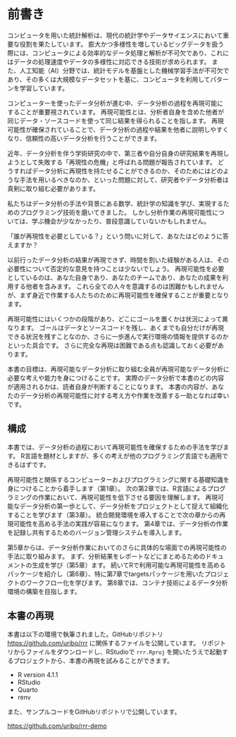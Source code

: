 # 前書き {.unnumbered}

コンピュータを用いた統計解析は、現代の統計学やデータサイエンスにおいて重要な役割を果たしています。
膨大かつ多様性を増しているビッグデータを扱う際には、コンピュータによる効率的なデータ処理と解析が不可欠であり、これにはデータの処理速度やデータの多様性に対応できる技術が求められます。
また、人工知能（AI）分野では、統計モデルを基盤とした機械学習手法が不可欠であり、その多くは大規模なデータセットを基に、コンピュータを利用してパターンを学習しています。

コンピューターを使ったデータ分析が進む中、データ分析の過程を再現可能にすることが重要視されています。
再現可能性とは、分析者自身を含めた他者が同じデータ・ソースコードを使って同じ結果を得られることを指します。
再現可能性が確保されていることで、データ分析の過程や結果を他者に説明しやすくなり、信頼性の高いデータ分析を行うことができます。

近年、データ分析を伴う学術研究の中で、第三者や自分自身の研究結果を再現しようとして失敗する「再現性の危機」と呼ばれる問題が報告されています。
どうすればデータ分析に再現性を持たせることができるのか、そのためにはどのような手法を用いるべきなのか、といった問題に対して、研究者やデータ分析者は真剣に取り組む必要があります。

私たちはデータ分析の手法や背景にある数学、統計学の知識を学び、実現するためのプログラミング技術を磨いてきました。
しかし分析作業の再現可能性については、学ぶ機会が少なかったり、普段意識していないかもしれません。

「誰が再現性を必要としている？」という問いに対して、あなたはどのように答えますか？

以前行ったデータ分析の結果が再現できず、時間を割いた経験がある人は、その必要性について否定的な意見を持つことは少ないでしょう。
再現可能性を必要としているのは、あなた自身であり、あなたのチームであり、あなたの成果を利用する他者を含みます。
これら全ての人々を意識するのは困難かもしれませんが、まず身近で作業する人たちのために再現可能性を確保することが重要となります。

再現可能性にはいくつかの段階があり、どこにゴールを置くかは状況によって異なります。
ゴールはデータとソースコードを残し、あくまでも自分だけが再現できる状況を残すことなのか、さらに一歩進んで実行環境の情報を提供するのかといった具合です。
さらに完全な再現は困難である点も認識しておく必要があります。

本書の目標は、再現可能なデータ分析に取り組む全員が再現可能なデータ分析に必要な考えや能力を身につけることです。
実際のデータ分析で本書のどの内容が適用されるかは、読者自身が判断することになります。
本書の内容が、あなたのデータ分析の再現可能性に対する考え方や作業を改善する一助となれば幸いです。

## 構成

本書では、データ分析の過程において再現可能性を確保するための手法を学びます。
R言語を題材としますが、多くの考えが他のプログラミング言語でも適用できるはずです。

再現可能性と関係するコンピューターおよびプログラミングに関する基礎知識を身につけることから着手します（第1章）。
次の第2章では、R言語によるプログラミングの作業において、再現可能性を低下させる要因を理解します。
再現可能なデータ分析の第一歩として、データ分析をプロジェクトとして捉えて組織化することを学びます（第3章）。
統合開発環境を導入することで次の章からの再現可能性を高める手法の実践が容易になります。
第4章では、データ分析の作業を記録し共有するためのバージョン管理システムを導入します。

第5章からは、データ分析作業においてのさらに具体的な場面での再現可能性の手法に取り組みます。
まず、分析結果をレポートなどにまとめるためのドキュメントの生成を学び（第5章）ます。
続いてRで利用可能な再現可能性を高めるパッケージを紹介し（第6章）、特に第7章でtargetsパッケージを用いたプロジェクトのワークフロー化を学びます。
第8章では、コンテナ技術によるデータ分析環境の構築を目指します。

## 本書の再現

本書は以下の環境で執筆されました。GitHubリポジトリ <https://github.com/uribo/rrr> に関係するファイルを公開しています。
リポジトリからファイルをダウンロードし、RStudioで `rrr.Rproj` を開いたうえで起動するプロジェクトから、本書の再現を試みることができます。

- R version 4.1.1
- RStudio
- Quarto
- renv

また、サンプルコードをGitHubリポジトリで公開しています。

<https://github.com/uribo/rrr-demo>

